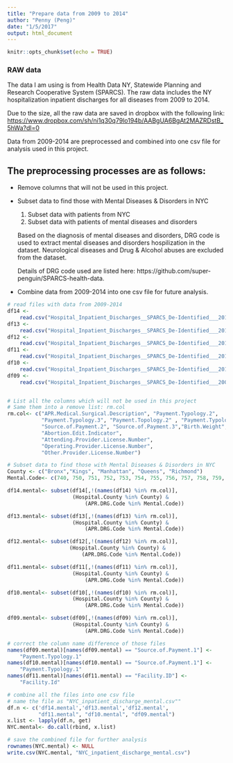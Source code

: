 ```yaml
---
title: "Prepare data from 2009 to 2014"
author: "Penny (Peng)"
date: "1/5/2017"
output: html_document
---
```


```r
knitr::opts_chunk$set(echo = TRUE)
```

### RAW data

The data I am using is from Health Data NY, Statewide Planning and Research Cooperative System (SPARCS). The raw data includes the NY hospitalization inpatient discharges for all diseases from 2009 to 2014. 

Due to the size, all the raw data are saved in dropbox with the following link:
<https://www.dropbox.com/sh/ni1q30q79lo194b/AABgUA6BgAt2MAZRDstB_5hWa?dl=0>

Data from 2009-2014 are preprocessed and combined into one csv file for analysis used in this project.

## The preprocessing processes are as follows:
* Remove columns that will not be used in this project.

* Subset data to find those with Mental Diseases & Disorders in NYC
    1. Subset data with patients from NYC
    2. Subset data with patients of mental diseases and disorders
    
    Based on the diagnosis of mental diseases and disorders, DRG code is used to extract mental diseases and disorders hospilization in the dataset. Neurological diseases and Drug & Alcohol abuses are excluded from the dataset. 
    
    Details of DRG code used are listed here: https://github.com/super-penguin/SPARCS-health-data.

* Combine data from 2009-2014 into one csv file for future analysis.

```r
# read files with data from 2009-2014
df14 <- 
    read.csv("Hospital_Inpatient_Discharges__SPARCS_De-Identified___2014.csv")
df13 <- 
    read.csv("Hospital_Inpatient_Discharges__SPARCS_De-Identified___2013.csv")
df12 <- 
    read.csv("Hospital_Inpatient_Discharges__SPARCS_De-Identified___2012.csv")
df11 <- 
    read.csv("Hospital_Inpatient_Discharges__SPARCS_De-Identified___2011.csv")
df10 <- 
    read.csv("Hospital_Inpatient_Discharges__SPARCS_De-Identified___2010.csv")
df09 <- 
    read.csv("Hospital_Inpatient_Discharges__SPARCS_De-Identified___2009.csv")


# List all the columns which will not be used in this project
# Same them into a remove list: rm.col
rm.col<- c("APR.Medical.Surgical.Description", "Payment.Typology.2",
           "Payment.Typology.3", "Payment.Topology.2" , "Payment.Typology.3",
           "Source.of.Payment.2", "Source.of.Payment.3","Birth.Weight", 
           "Abortion.Edit.Indicator",
           "Attending.Provider.License.Number",
           "Operating.Provider.License.Number",
           "Other.Provider.License.Number") 

# Subset data to find those with Mental Diseases & Disorders in NYC
County <- c("Bronx","Kings", "Manhattan", "Queens", "Richmond")
Mental.Code<- c(740, 750, 751, 752, 753, 754, 755, 756, 757, 758, 759, 760)

df14.mental<- subset(df14[,!(names(df14) %in% rm.col)],
                     (Hospital.County %in% County) & 
                         (APR.DRG.Code %in% Mental.Code))

df13.mental<- subset(df13[,!(names(df13) %in% rm.col)],
                     (Hospital.County %in% County) &
                         (APR.DRG.Code %in% Mental.Code))

df12.mental<- subset(df12[,!(names(df12) %in% rm.col)],
                    (Hospital.County %in% County) &
                        (APR.DRG.Code %in% Mental.Code))

df11.mental<- subset(df11[,!(names(df11) %in% rm.col)],
                     (Hospital.County %in% County) &
                         (APR.DRG.Code %in% Mental.Code))

df10.mental<- subset(df10[,!(names(df10) %in% rm.col)],
                     (Hospital.County %in% County) &
                         (APR.DRG.Code %in% Mental.Code))

df09.mental<- subset(df09[,!(names(df09) %in% rm.col)],
                     (Hospital.County %in% County) &
                         (APR.DRG.Code %in% Mental.Code))

# correct the column name difference of those files
names(df09.mental)[names(df09.mental) == "Source.of.Payment.1"] <- 
    "Payment.Typology.1"
names(df10.mental)[names(df10.mental) == "Source.of.Payment.1"] <- 
    "Payment.Typology.1"
names(df11.mental)[names(df11.mental) == "Facility.ID"] <- 
    "Facility.Id"

# combine all the files into one csv file
# name the file as "NYC_inpatient_discharge_mental.csv""
df.n <- c('df14.mental','df13.mental','df12.mental', 
          "df11.mental", "df10.mental", "df09.mental")
x.list <- lapply(df.n, get)
NYC.mental<- do.call(rbind, x.list)

# save the combined file for further analysis
rownames(NYC.mental) <- NULL
write.csv(NYC.mental, "NYC_inpatient_discharge_mental.csv")
```
